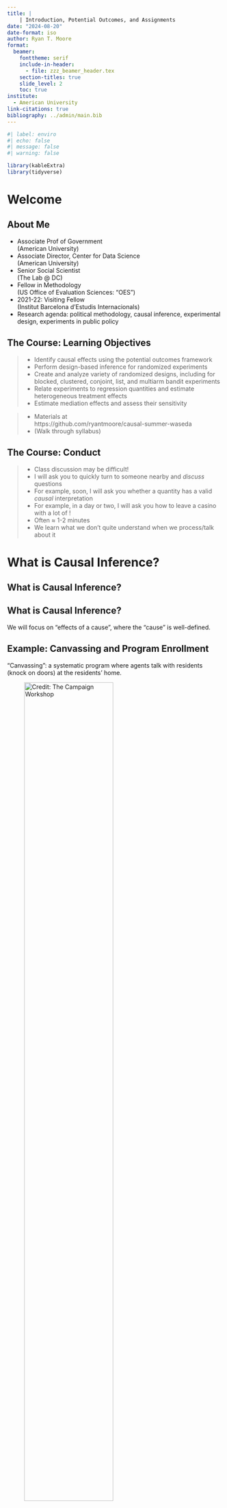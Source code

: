 ```yaml
---
title: | 
    | Introduction, Potential Outcomes, and Assignments
date: "2024-08-20"
date-format: iso
author: Ryan T. Moore
format:
  beamer:
    fonttheme: serif
    include-in-header:
      - file: zzz_beamer_header.tex
    section-titles: true
    slide_level: 2
    toc: true
institute: 
  - American University
link-citations: true 
bibliography: ../admin/main.bib
---
```

  

```r
#| label: enviro
#| echo: false
#| message: false
#| warning: false

library(kableExtra)
library(tidyverse)
```

# Welcome

## About Me

\Large

- Associate Prof of Government  
(American University)
- Associate Director, Center for Data Science  
(American University)
- Senior Social Scientist  
(The Lab @ DC)
- Fellow in Methodology  
(US Office of Evaluation Sciences: "OES") \pause 
- 2021-22: Visiting Fellow  
(Institut Barcelona d'Estudis Internacionals) \pause 
- Research agenda: political methodology, causal inference, experimental design, 
experiments in public policy


## The Course: Learning Objectives

\large

>- Identify causal effects using the potential outcomes framework
>- Perform design-based inference for randomized experiments
>- Create and analyze variety of randomized designs, including for blocked, clustered,
conjoint, list, and multiarm bandit experiments
>- Relate experiments to regression quantities and estimate heterogeneous treatment effects
>- Estimate mediation effects and assess their sensitivity
<!-- >- Assess the sensitivity of estimates to unmeasured confounders -->
\pause 

>- Materials at  
https://github.com/ryantmoore/causal-summer-waseda
>- (Walk through syllabus)

## The Course: Conduct

\Large

>- Class discussion may be difficult!
>- I will ask you to quickly turn to someone nearby and _discuss_ questions
>- For example, soon, I will ask you whether a quantity has a valid _causal_ interpretation
>- For example, in a day or two, I will ask you how to leave a casino with a lot of \yen!
>- Often $\approx$ 1-2 minutes
>- We learn what we don't quite understand when we process/talk about it


# What is Causal Inference?

## What is Causal Inference?

\Large

\begin{center}
``What caused the terror attacks of 9/11?''
\end{center}

\begin{center}
vs.
\end{center}

\begin{center}
``What is the effect of foreign policy $X$ on domestic terror attacks?''
\end{center}

\pause 
\vspace{5mm}

\begin{center}
``Causes of an effect''
\end{center}

\begin{center}
vs.
\end{center}

\begin{center}
``Effects of a cause''
\end{center}

## What is Causal Inference?

\Large

We will focus on "effects of a cause"\pause, where the "cause" is well-defined.

## Example: Canvassing and Program Enrollment

\pause 

\Large

"Canvassing": a systematic program where agents talk with residents (knock on doors) at the residents' home.

\vspace{1mm}

![Credit: The Campaign Workshop](figs/01-canvass.jpg){width=70%}

## Example: Canvassing and Program Enrollment

\large

Suppose we ask, ``Would a canvassing policy increase enrollment in a health insurance program?\text{''} \pause 

\vspace{2mm}

\begin{center}
\begin{tabular}{ccc}
Citizen & Canvassed? & Enrolled? \\ \hline
1 & Yes & Yes \\
2 & Yes & Yes \\
3 & No & No \\
4 & No & No
\end{tabular}
\end{center} \pause 

\vspace{2mm}

>- What fraction enroll under canvassing vs. no canvassing?  
>- $\frac{2}{2} - \frac{0}{2} = 1$
>- (For each person canvassed, expect 1 more enrollment.)

>- Did the policy "work" (cause more enrollment)?

## Motivating Example: Canvassing and Enrollment

\LARGE

But, is it causal? \newline \pause 
\vspace{1mm}

What do we really want to know? \newline   \pause 
\vspace{1mm}

Would canvassing actually _change_ anyone's enrollment? \newline \pause 
\vspace{1mm}

What would have happened under _other_ conditions? 




## Example: Canvassing and Enrollment

\large 
\begin{center}
\begin{tabular}{ccccc}
 & & Would Enroll if & Would Enroll if  & \\
Citizen & Canvass? & Canvass? & No Canvass? & Enroll \\ \hline
1 & Yes & \only<2->{Yes} & \only<6->{\alert{(Yes)}} &  Yes \\
2 & Yes & \only<3->{Yes} & \only<6->{\alert{(No)}} &  Yes \\
3 & No & \only<6->{\alert{(Yes)}} & \only<4->{No} &  No \\
4 & No &\only<6->{\alert{(No)}} & \only<5->{No} &  No
\end{tabular}
\end{center}

\vspace{5mm}

\pause 

\onslide<7->{What is the true causal effect of canvassing? \\}
\onslide<8->{What fraction enroll under canvass vs. no canvass? \\} 
\onslide<9->{What fraction change enrollment due to canvass?\\} 
\onslide<10->{$\frac{3}{4} - \frac{1}{4} = \frac{1}{2}$}


## Example: Canvassing and Enrollment

Empirical data consistent with *different* _unobserved_ outcomes:

\vspace{4mm}

\large
\begin{center}
\begin{tabular}{ccccc}
 & & Would Enroll if & Would Enroll if  & \\
Citizen & Canvass? & Canvass? & No Canvass? & Enroll \\ \hline
1 & Yes & Yes & \alert{(Yes)} &  Yes \\
2 & Yes & Yes & \alert{(No)} &  Yes \\
3 & No & \alert{(Yes)} & No &  No \\
4 & No & \alert{(Yes)} & No &  No
\end{tabular}
\end{center}

\pause 

\vspace{5mm}

What is the true causal effect of canvass? \newline  
What fraction enroll under canvass vs. no canvass? \newline  \pause 
$\frac{4}{4} - \frac{1}{4} = \frac{3}{4}$


## Example: Canvassing and Enrollment

\LARGE

\begin{center}
Well \ldots~ how do we know which?
\end{center}

\pause 

\vspace{5mm}

\begin{center}
We can never know.
\end{center}

***

\LARGE

\begin{center}
Can we know for one person?
\end{center}

\pause 

\vspace{5mm}

\begin{center}
We can never know.
\end{center}

***

\LARGE

\begin{center}
But I have some ideas.
\end{center}

\pause 

\vspace{5mm}

\begin{center}
We could not canvass, then canvass later.
\end{center}

\pause  

\vspace{5mm}

\begin{center}
We can never know.
\end{center}


***

\LARGE

\begin{center}
We can never observe both ``Canvassed'' and ``Not Canvassed'' for a unit.
\end{center}

\pause 

\vspace{5mm}

\begin{center}
We can never observe both \\ \it{potential outcomes}.
\end{center}

\pause  

\vspace{5mm}

\begin{center}
We can never observe both the \\ factual and the counterfactual.
\end{center}

\pause 

\vspace{5mm}

\begin{center}
We can never know.
\end{center}

## The Fundamental Problem of Causal Inference

\LARGE

\begin{center}
We can never observe more than one {\it potential outcome} for a given unit.
\end{center}


***

\LARGE

\begin{center}
So, how can we get a {\it causal} estimate?
\end{center}

\pause 

\vspace{6mm}

\begin{center}
We infer missing potential outcomes.
\end{center}

## Why didn't we recover truth?

\large

The problem with our naive estimate of effect:

>- "Canvass" group $\neq$ ``No Canvass\text{''} group
>- The _potential outcomes_ help predict whether Canvass!

\pause 

\large
\begin{center}
\begin{tabular}{ccccc}
 & & Would Enroll if & Would Enroll if  & \\
Citizen & Canvass? & Canvass? & No Canvass? & Enroll \\ \hline
1 & Yes & Yes & \alert{(Yes)} &  Yes \\
2 & Yes & Yes & \alert{(No)} &  Yes \\
3 & No & \alert{(Yes)} & No &  No \\
4 & No &\alert{(No)} & No &  No
\end{tabular}
\end{center}

\pause 

\vspace{2mm}

Knowing whether would "enroll under canvass" _predicts_ whether canvassed!

\pause 
$Pr(\text{Canvass} = \text{Yes} | \text{Would if Canvassed} = \text{Yes}) = \frac{2}{3}$  

\pause 
But 
$Pr(\text{Canvass} = \text{Yes} | \text{Would if Canvassed} = \text{No}) = 0$



## When comparing two groups **does** recover truth

\large

Here, potential outcomes do **not** help predict Canvass:

\large
\begin{center}
\begin{tabular}{ccccc}
 & & Would Enroll if & Would Enroll if  & \\
Citizen & Canvass? & Canvass? & No Canvass? & Enroll \\ \hline
1 & Yes & Yes & \alert{(Yes)} &  Yes \\
2 & Yes & Yes & \alert{(No)} &  Yes \\
3 & No & \alert{(Yes)} & Yes &  Yes \\
4 & No &\alert{(Yes)} & No &  No
\end{tabular}
\end{center}

\pause 

Knowing whether enroll if canvass not predictive.

\pause 

>- What is the _true_ causal effect of canvass?  
>- $\frac{4}{4} - \frac{2}{4} = \frac{2}{4} = \frac{1}{2}$
>- What would we _observe_ as the effect of canvass?
>- $\frac{2}{2} - \frac{1}{2} = \frac{1}{2}$

\pause 

Good! \smiley



## When does comparing groups recover truth?


<!-- Formally, $Y_1, Y_0 \indep T$, or $E(Y_1, Y_0) = E(Y_1, Y_0 | T)$) -->

\Large

Neither _potential outcome_ should help predict treatment/intervention.  \newline  \pause 

\vspace{4mm}

True underlying responses in "Canvass" group $=$ 
True underlying responses in "No Canvass" group

***

\Large 

(Note: _observed_ outcomes can predict treatment.)  \newline \pause

That's the goal of an intervention!  \pause 

- Aspirin $\implies$ headache!  
- Canvass $\implies$ turnout!  
- Insurance $\implies$ health spending! 
- CBT $\implies$ remission! 

\pause 

But, full schedule of true underlying responses should **not** predict treatment.



## When does comparing groups recover truth?

\LARGE

How to ensure potential outcomes won't predict treatment?\newline  \pause 

\vspace{4mm}

How to _assign_ treatment so it won't predict potential outcomes?


## When does comparing groups recover truth?

\large

Possible _assignment mechanisms_:  

\pause 

\begin{itemize}
\item Let Citizens decide whether to get Canvass \pause 
\item[] (But, those who choose Canvass will Enroll anyway) \pause 
\item[] (We will estimate {\it too large} effect) \pause 
\item Let Party decide whom gets Canvass \pause 
\item[] (But, Party will only Canvass those it will affect) \pause
\item[] (We will estimate {\it too large} effect) \pause 
\item What if you {\it randomly} select whom gets Canvass? \pause 
\item[] (``Citizen was Canvassed'' won't help guess pot. out.) \pause 
\item[] (We will estimate {\it correct} effect)
\end{itemize}

# The Potential Outcomes Model


## What is Causal Inference?

\large

>- ``Effects of causes\text{''}

\pause 
\vspace{5mm}

> The objective is to determine for some population of units \ldots the 'typical' causal effect of the [treatment vs. control conditions] on a dependent variable $Y$.
\hspace{80mm} ---Rubin (1974)

\pause 

>- A "causal effect" is a comparative statement

## What is Causal Inference?

\Large

>- Central definition for causal inference:  
\quad ``a _well-defined_ treatment\text{''}
>- Units must be ``potentially exposable\text{''} to treatment
>- ``No causation without manipulation\text{''}
>- Timing of treatment: outcomes vs. covariates
>- Exclusivity of treatment (to unit)
>- Excludability (assignment effect only via Tr)
>- One study, one causal effect \pause (roughly)



## The Potential Outcomes Model: Ideas

\Large

>- _Unit_: a particular case at a point in time
>- _Treatment_: (putatively) causal variable of interest
>- _Potential outcome_: outcome that would obtain if unit were to receive tr condition
>- _Assignment mechanism_: means by which units come to be sorted into conditions

## The Potential Outcomes Model: Ideas

\Large

Stable Unit Treatment Value Assumption (SUTVA)

>- No versions of the treatment, varying in effectiveness
>- No interference between units


## The Potential Outcomes Model: Notation

\Large

>- Units: index $i \in \{1, \ldots, 2n\}$
>- Binary treatment: $T_i \in \{0, 1\}$


>- Pot outcome for $i$ under $T_i = 1$: $Y_{i1}$ or $Y_i(1)$
>- Pot outcome for $i$ under $T_i = 0$: $Y_{i0}$ or $Y_i(0)$

>- For vector of $Y_{i1} \quad \forall i$, write $Y_1$


## The Potential Outcomes Model: Notation

\large 

Observed outcomes

>- The observed outcome: $$Y_i = Y_i(1)\cdot T_i + Y_i(0)\cdot (1 - T_i)$$ \pause  
(sometimes written $Y_i^{obs}$) \pause 
>- If $T_i = 1$, $$Y_i = Y_i(1) \cdot 1 + Y_i(0)(1 - 1) = Y_i(1)$$
>- If $T_i = 0$, $$Y_i = Y_i(1) \cdot 0 + Y_i(0)(1 - 0) = Y_i(0)$$

\pause 

\vspace{-3mm}

The assignment mechanism _selects_ which potential outcome we observe.

## The Potential Outcomes Model: Estimands

Statistical language 

>* _parameter_: unknown numeric value characterizing feature of
  prob model (Greek; $\theta$, $\beta$) 
>* _statistic_: quantity calculable from observed data.  A function. (Roman)
>* _estimator_: statistic used to approximate/guess parameter ($\hat{\theta}$, $\hat{\beta}$)
>* _estimand_: the parameter an estimator attempts to estimate 
>* _estimate_: application of an estimator func to some obs data

\pause 
``The sample statistic $\bar{x}$ is an estimator of true mean
param $\mu$".  

\pause 

$\mu$ is my estimand.  5.1 is my estimate.

## The Potential Outcomes Model: Estimands

\large

For $i$, individual treatment effect

$$\tau_i = Y_i(1) - Y_i(0)$$

>- True treatment effect?
>- Estimate?
>- Observable?

\pause 

\vspace{3mm}

\begin{center}
We can never know.
\end{center}

<!-- ## Random variables and the Expectation -->

<!-- \large -->

<!-- _Random variable_ $X$ is a function mapping sample space to set of reals: $$X:\Omega \to \mathbb{R}$$  -->

<!-- Random variables  -->

<!-- >- summarize outcome of probabilistic/stochastic trial -->
<!-- >- take numerical values.   -->

<!-- \pause  -->

<!-- E.g.,  -->

<!-- >- Let $X =$ number of heads in 3 coin flips.  Is $X$ a random variable? -->
<!-- >- Let $Y$ be outcome of two coin flips, $Y \in \{HH, TH, HT, TT\}$.  Is $Y$ a random variable? -->


<!-- ## Expectation of a Random Variable -->

<!-- The _expected value_ or _expectation_ of a random variable is mean of its outcomes, weighted by their probabilities.  For a discrete random variable, $$E(X) = \sum\limits_{i=1}^n x_ip(x_i)$$ For continuous random variable, $$E(X) = \int\limits_{-\infty}^{\infty} xp(x) dx$$ -->

<!-- Expectation is **not** the sample mean from particular instantiation, a particular data set.  We use sample mean $\bar{x}$ to _estimate_ the expected value. -->

<!-- ## Variance of a Random Variable -->

<!-- The _variance_ of a random variable is mean of outcomes' squared deviations from expectation, weighted by their probabilities: -->

<!-- \begin{eqnarray*} -->
<!-- V(X) & = & E[(X - E(X))^2]\\	 -->
<!-- & = & E(X^2) - (E(X))^2	 -->
<!-- \end{eqnarray*} -->


<!-- ## Properties of Expectation -->

<!-- * $E(c) = c$  -->
<!-- * $E(a+bX) = a+bE(X)$   -->
<!-- * $E(X+Y) = EX + EY$ -->
<!-- * If $X$ and $Y$ indep., then $E(XY) = E(X)E(Y)$ -->

<!-- ## Properties of Variance -->

<!-- * $Var(X) = E(X-EX)^2$  -->
<!-- * $Var(X) = E(X^2)-(EX)^2$  -->
<!-- * $Var(c) = 0$ -->
<!-- * $Var(Y|X) = E(Y^2|X)-(E(Y|X))^2$  -->
<!-- * If $X$ and $Y$ indep., then $Var(X+Y) = Var(X)+Var(Y)$  -->
<!-- * If $X$ and $Y$ indep, then $Var(X-Y) = Var(X)+Var(Y)$  -->




## The Potential Outcomes Model: Estimands

>- Average treatment effect
	\begin{displaymath}
	ATE = \overline{Y_1 - Y_0} = \overline{Y_1} - \overline{Y_0}	
	\end{displaymath}

>- Average treatment effect for the treated
	\begin{displaymath}
	ATT = (\overline{Y_1} | T = 1) - (\overline{Y_0} | T = 1)
	\end{displaymath} 


## The Potential Outcomes Model: Estimands

The average treatment effect (ATE):

\begin{eqnarray*}
\overline{\tau} = \overline{TE} = ATE &\equiv & \overline{Y_1 - Y_0} \\
& = & \frac{1}{2n} \sum\limits_{i=1}^{2n} \left( Y_{i1} -
  Y_{i0} \right) \\ \pause
& = & \frac{1}{2n} \sum\limits_{i=1}^{2n} \left( Y_{i1} \right) - \frac{1}{2n} \sum\limits_{i=1}^{2n} \left( Y_{i0} \right) \\ \pause  
& = & \overline{Y_1} - \overline{Y_0} 	%\\ \pause
%& = & \frac{E(Y_1 | T_i =1 ) + E(Y_1 | T_i =0 )}{2} - \frac{E(Y_0 | T_i = 1) + E(Y_0 | T_i = 0)}{2}
\end{eqnarray*} 

\pause 

>- True?
>- Estimated?
>- Observable?


## The Potential Outcomes Model: Estimands

\Large

Statistical Independence \pause 

Define 

$$ Y \independent X$$ 
as

$$Pr(Y | X) = Pr(Y)$$  

\pause 

(Knowing $X$ doesn't change probability of $Y$)


## The Potential Outcomes Model: Estimands

Something we **can** calculate:

If we know $(Y_1, Y_0)$ indep of $T$ \pause \newline
(i.e., knowing true underlying response does **not** indicate $T$) \pause 

Then,

\pause 

\begin{eqnarray*}
\overline{Y_1} & = & (\overline{Y_1} | T = 1) \\ 
\overline{Y_0} & = & (\overline{Y_0} | T = 0)	
\end{eqnarray*}

\pause 

Then, can substitute 

\begin{eqnarray*}
	ATE & = & \overline{Y_1} - \overline{Y_0} \\
	& = & (\overline{Y_1} | T = 1) - (\overline{Y_0} | T = 0)
\end{eqnarray*}

\pause 

Observed diff in Tr and Co group means gives $\overline{TE}$!

## Why Experiments?

\large

Random assignment of treatment promotes 

$$(Y_1, Y_0) \independent T$$ \pause 

When $(Y_1, Y_0)$ and $T$ independent, we can substitute things we know

$$(\overline{Y_1} | T = 1) \text{ and } (\overline{Y_0} | T = 0)$$ \pause 

for things we can _never_ know

$$\overline{Y_1} \text{ and } \overline{Y_0}$$







## Common Assumptions, Null Hyp's in Causal Inference

\large

\begin{itemize}
\item Constant effect:

$$\tau_i = Y_{i1}-Y_{i0} = \tau \quad \forall i$$
\pause 

\item Null hypothesis of no average effect:

$$ATE = \overline{\tau} = 0$$
\pause 

\item Sharp null hypothesis of no effect: 

$$\tau_i = 0$$
\end{itemize}


## Compliance with Treatment Assignment

\note{Rubin's {\bf principal strata}}

\large

Sometimes, units don't follow assignment!

\pause 
\vspace{3mm}

\begin{center}
\begin{tabular}{ccc}
Assigned Tr & Assigned Co & Type \\ \hline
Tr & Co 	&  Complier \\  \pause 
Tr & Tr & Always-taker \\ \pause 
Co & Co & Never-taker \\ \pause 
Co & Tr & Defier 
\end{tabular}
\end{center}



## Compliance with Treatment Assignment

\large

Of course, we cannot observe $i$ assigned both Tr and Co.

\pause 
\vspace{3mm}

\begin{center}
\begin{tabular}{cccc}
& & \multicolumn{2}{c}{Treatment Taken} \\
& & Treatment & Control \\ \cline{3-4}
Tr Assigned & Tr & Complier/Always & Never/Defier \\
& Co & Always/Defier & Complier/Never \\
\end{tabular}
\end{center}


## Common Estimates under Noncompliance

Let $T_i$ be treatment _assigned_, $D_i$ be treatment _received_.

\pause 

>- Intent-to-treat effect (as-assigned)
	\begin{eqnarray*}
	ITT &=& (\overline{Y_1} | T = 1) - (\overline{Y_0} | T = 0) \\
	&=& (\overline{Y_1} | T = 1, D(T=1)) - (\overline{Y_0} | T = 0, D(T=0)) 
	\end{eqnarray*} 
>- As-treated effect
	\begin{eqnarray*}
	ASTRE &=& (\overline{Y_1} | D = 1) - (\overline{Y_0} | D = 0)
	\end{eqnarray*}

## Unbiasedness

\Large

$$E(\hat{\theta}) = \theta$$

\pause 
\vspace{5mm}

>- $E\left[ \widehat{\overline{Y_1 - Y_0}} \right] = \overline{Y_1 - Y_0}$
>- $E\left[ \widehat{\beta_1} \right] = \beta_1$

<!-- E.g., Avg est of ATE $=$ true ATE -->

## Unbiasedness

\Large

What estimator used to estimate $\overline{Y_1 - Y_0}$?

\pause 
\vspace{5mm}

The difference-in-means estimator.

\pause 
\vspace{5mm}

$$\widehat{\overline{Y_1 - Y_0}} = \left(Y_1 | T_i = 1 \right) - 
\left(Y_0 | T_i = 0 \right)$$

\pause 
Is it a "good" estimator?

<!-- Strictly, these should be t_i = 1, e.g. (see GG) -->

## Unbiasedness

\Large

The difference-in-means estimator is _unbiased_ for the true average treatment effect. 

\vspace{8mm}

\pause 
(See `01-unbiased.R`)


## Potential Outcomes Model: Estimands

- Individual TE
\begin{displaymath}
\tau_i = Y_i(1) - Y_i(0)
\end{displaymath}

- Average treatment effect
	\begin{displaymath}
	ATE = E(Y_1 - Y_0) = E(Y_1) - E(Y_0)	
	\end{displaymath}

- Average treatment effect for the treated
	\begin{displaymath}
	ATT = E(Y_1 | T = 1) - E(Y_0 | T = 1)
	\end{displaymath} 


## Potential Outcomes Model: Estimands

The average treatment effect (ATE):

\begin{eqnarray*}
E(Y_{1} - Y_{0}) & =&  \frac{1}{2n} \sum\limits_{i=1}^{2n} \left( Y_{i1} -
  Y_{i0} \right) \\
  & = & \frac{1}{2n} \sum\limits_{i=1}^{2n} \left( Y_{i1} \right) -
  \frac{1}{2n} \sum\limits_{i=1}^{2n} \left(Y_{i0} \right)\\
& = & E(Y_{1}) - E(Y_{0}) 	%\\
%& = & \frac{E(Y_1 | T_i =1 ) + E(Y_1 | T_i =0 )}{2} - \\
%&& \quad \frac{E(Y_0 | T_i = 1) + E(Y_0 | T_i = 0)}{2}
\end{eqnarray*} 



## Potential Outcomes Model: Estimands

- If we know $(Y_1, Y_0)$ indep of $T$ 
<!-- (as random assignment of Tr promotes),  \pause -->

- Then,

\begin{eqnarray*}
E\left(Y_{1} \right) &=& E(Y_{1} | T = 1)\\ E\left(Y_{0} \right) & = & E(Y_{0} | T = 0)	
\end{eqnarray*}

- Then, can substitute 

\begin{eqnarray*}
	ATE & = & E(Y_{1}) - E(Y_{0}) \\
	& = & E(Y_1 | T = 1) - E(Y_0 | T = 0)
\end{eqnarray*}

\pause 

Observed diff in Tr and Co group means gives ATE!


## Potential Outcomes Model: Estimands

\large

@holland86: "_prima facie effect_": $$E(Y_t | S = t) - E(Y_c | S = c)$$

\pause 

"It is important to recognize that $E(Y_t)$ and $E(Y_t | S=t)$ are _not_ the same thing \ldots"


## Potential Outcomes Model: Estimands, Interpretation

@gergre12:

When $Y(1)$ and $Y(0)$ indep of $T$, 
\begin{eqnarray*}
ATE & = & E(Y_i(1) | T_i = 1) - E(Y_i(0) | T_i = 0) \\ \pause 
& = & E(Y_i(1)| T_i = 1) \alert{- E(Y_i(0) | T_i = 1) +} \\
&& \quad \alert{E(Y_i(0) | T_i = 1)} - E(Y_i(0) | T_i = 0) \\ \pause 
& = & \left[E(Y_i(1)| T_i = 1) - E(Y_i(0) | T_i = 1) \right] +\\
&& \quad \left[E(Y_i(0) | T_i = 1) - E(Y_i(0) | T_i = 0) \right] \\ \pause 
& = & E(Y_i(1) - Y_i(0) | T_i = 1) + \\
&& \quad E(Y_i(0) | T_i = 1) - E(Y_i(0) | T_i = 0) \\
\end{eqnarray*}

\pause 

$$\underbrace{E(Y_i(1) - Y_i(0) | T_i = 1)}_{\text{ATT}} + \underbrace{E(Y_i(0) | T_i = 1) - E(Y_i(0) | T_i = 0)}_{\text{Selection Bias}} $$

# Assignment of Treatment

## What can be a Treatment?

\Large

<!-- >- Causal effects: relative to some other condition -->
>- Timing clearly defined
>- Covariates: causally prior to treatment
>- "Attributes", "immutable characteristics": difficult to isolate
<!-- >- Dose-response "biological gradient" evidence -->

\pause 

@senwas16 : "Race as a Bundle of Sticks: Designs that Estimate Effects of Seemingly
Immutable Characteristics" (_elements_ of attributes varyingly manipulable)


## Attributes

"Causal effect of race"?

```r
#| echo: true
#| eval: true
#| label: readresume
#| message: false
#| warning: false

data(resume, package = "qss")
dim(resume)
```

\pause 

```r
#| eval: true
#| warning: false

kable(table(resume$race, resume$call))
```

\pause

@bermul04: "Are Emily and Greg More Employable Than Lakisha and Jamal? A Field Experiment on Labor Market Discrimination"



## Random Assignment Mechanisms

\Large

>- Simple/complete randomization  
$\quad$ (Bernoulli trial, prob $\pi$)
>- Complete randomization / random allocation  
$\quad$ (fixed proportion to tr)
>- Blocked randomizations  
$\quad$ (fixed proportion to tr, w/in group)
>- Cluster randomizations  
$\quad$ (assignment at higher level)


## The Potential Outcomes Model: Assignment

\large

Observed outcome: $Y_i = Y_i(1)\cdot T_i + Y_i(0)\cdot (1 - T_i)$ 

\vspace{7mm}

The assignment mechanism _selects_ which potential outcome we observe.

\pause 

\vspace{5mm}

\normalsize

(@gergre12 use $Y_i = Y_i(1)\cdot d_i + Y_i(0)\cdot (1 - d_i)$ to highlight that we observe pot outcome from treatment actually taken, not hypothetical or assigned treatment.)

## The Potential Outcomes Model: Assignment

\Large

\begin{center}
``Assignment mechanisms" are really missing-data-generating procedures.
\end{center}

## Ignorability

Assignment mechanism is _ignorable_ if $Y_{mis}$ conditnly indep of $T$

$$P(T | X, Y_{obs}, Y_{mis}) = P(T | X, Y_{obs})$$

\pause 

\vspace{5mm}

Nothing in unobserved $Y_{mis}$ informs relationship between $Y_{obs}$, $T$.

## Unconfoundedness

Some ignorable mechanisms are _unconfounded_, too.

$$P(T | X, Y_{obs}, Y_{mis}) = P(T| X)$$

\pause 

\vspace{5mm}

Nothing in $Y$ informs $T$.

\pause 

\vspace{5mm}

These are special cases of conditional independence.

## An Assignment Mechanism

Little & Rubin (2000):

| Patient | Y   | T   |
| :-----: | :-: | :-: |
| 1       | 6   | 1   |
| 2       | 12  | 1   |
| 3       | 9   | 0   |
| 4       | 11  | 0   |

\pause 

Clearly, treatment is harmful.  $\overline{Y(1)} - \overline{Y(0)} = 9 - 10 = -1$.

## An Assignment Mechanism

Little & Rubin (2000):


| Patient | Y(0)        | Y(1)         | $\tau$       | T |
| :-----: | :---------: | :----------: | :----------: | - |
| 1       |  | 6            |   | 1 |
| 2       |  | 12           |   | 1 |
| 3       | 9           |   |  | 0 |
| 4       | 11          |  |  | 0 |
||||||
| Mean    | 10          | 9            |   |   |


Clearly, treatment is harmful.  $$\overline{Y(1) | T = 1} - \overline{Y(0) | T = 0} = 9 - 10 = -1$$


## An Assignment Mechanism: Perfect Doctor

Little & Rubin (2000):

| Patient | Y(0)        | Y(1)         | $\tau$       | T |
| :-----: | :---------: | :----------: | :----------: | - |
| 1       | \alert{(1)} | 6            |   | 1 |
| 2       | \alert{(3)} | 12           |   | 1 |
| 3       | 9           | \alert{(8)}  |  | 0 |
| 4       | 11          | \alert{(10)} |  | 0 |
||||||
| Mean    | 10          | 9            |   |   |


\invisible{

Clearly, treatment is beneficial:  $$\overline{Y(1)} - \overline{Y(0)} =9  - 6 = 3$$
}


## An Assignment Mechanism: Perfect Doctor

Little & Rubin (2000):


| Patient | Y(0)        | Y(1)         | $\tau$       | T |
| :-----: | :---------: | :----------: | :----------: | - |
| 1       | \alert{(1)} | 6            | \alert{(5)}  | 1 |
| 2       | \alert{(3)} | 12           | \alert{(9)}  | 1 |
| 3       | 9           | \alert{(8)}  | \alert{(-1)} | 0 |
| 4       | 11          | \alert{(10)} | \alert{(-1)} | 0 |
||||||
| Mean    | 10          | 9            | \alert{(3)}  |   |


\pause 

Clearly, treatment is beneficial:  $$\overline{Y(1)} - \overline{Y(0)} =9  - 6 = 3$$

\pause 

This assg mechanism is non-ignorable, confounded.


## An Assignment Mechanism: Perfect Doctor

\LARGE

So, the _assignment mechanism_ defines  \pause 

how _causal_ our empirical estimate may be.


***

\huge

\begin{center}
Next:\\
Inference for Experiments \\ \pause 
(or, ``There is only one test")
\end{center}

***

